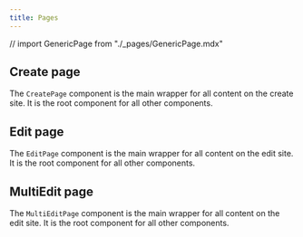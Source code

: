 ```yaml
---
title: Pages
---
```



// import GenericPage from "./_pages/GenericPage.mdx"

## Create page

The `CreatePage` component is the main wrapper for all content on the create site. It is the root component for all other components.

<CreatePage />

## Edit page

The `EditPage` component is the main wrapper for all content on the edit site. It is the root component for all other components.

<EditPage />


<!-- ## Generic page

The `GenericPage` doesn't contain [`DataBidingProvider`](/admin/components/data-binding#data-binding-provider). If you want to work with entites inside `GenericPage` component you will have to add it.

<GenericPage /> -->

## MultiEdit page

The `MultiEditPage` component is the main wrapper for all content on the edit site. It is the root component for all other components.

<MultiEditPage />
